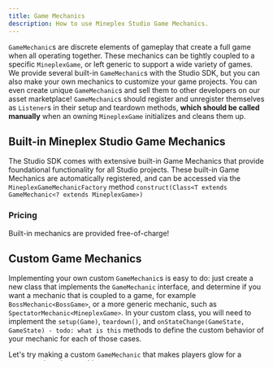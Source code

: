 ```yaml
---
title: Game Mechanics
description: How to use Mineplex Studio Game Mechanics.
---
```


<JavadocLink classpath="com.mineplex.studio.sdk.modules.game.mechanics.GameMechanic"/>

`GameMechanic`s are discrete elements of gameplay that create a full game when all operating together. These mechanics
can be tightly coupled to a specific `MineplexGame`, or left generic to support a wide variety of games. We provide
several built-in `GameMechanic`s with the Studio SDK, but you can also make your own mechanics to customize your game
projects. You can even create unique `GameMechanic`s and sell them to other developers on our asset
marketplace! `GameMechanic`s should register and unregister themselves as `Listener`s in their setup and teardown
methods, **which should be called manually** when an owning `MineplexGame` initializes and cleans them up.

## Built-in Mineplex Studio Game Mechanics
The Studio SDK comes with extensive built-in Game Mechanics that provide foundational functionality for all Studio
projects. These built-in Game Mechanics are automatically registered, and can be accessed via
the `MineplexGameMechanicFactory` method `construct(Class<T extends GameMechanic<? extends MineplexGame>)`

### Pricing

Built-in mechanics are provided free-of-charge!

## Custom Game Mechanics

Implementing your own custom `GameMechanic`s is easy to do: just create a new class that implements the `GameMechanic`
interface, and determine if you want a mechanic that is coupled to a game, for example `BossMechanic<BossGame>`, or a
more generic mechanic, such as `SpectatorMechanic<MineplexGame>`. In your custom class, you will need to implement
the `setup(Game)`, `teardown()`, and `onStateChange(GameState, GameState) - todo: what is this` methods to define the custom behavior of your
mechanic for each of those cases.

Let's try making a custom `GameMechanic` that makes players glow for a moment when they get hit.

 ```java
@AllArgsConstructor
public class DamageGlowMechanic implements GameMechanic<MineplexGame> {
    private final MineplexGame game;
    private final JavaPlugin myProjectPlugin;

    @Override
    public void setup(final MineplexGame game) {
        Bukkit.getPluginManager().registerEvents(this, myProjectPlugin);
    }

    @Override
    public void teardown() {
        HandlerList.unregisterAll(this);
    }

    @Override
    public void onStateChange(final GameState fromState, final GameState toState) {
        // Nothing needs to be cleaned up on state change
    }

    // On damage, make players glow
    @EventHandler(priority = EventPriority.MONITOR, ignoreCancelled = true)
    public void onDamage(final EntityDamageEvent event) {
        if (event.getEntity() instanceof Player player) {
            // If the game is ongoing
            if (game.getGameState() == GameState.STARTED) {
                // If the player taking damage is in the game
                if (game.getPlayers().contains(player)) {
                    // Make them glow for a bit
                    player.addPotionEffect(new PotionEffect(PotionEffectType.GLOWING,
                            // 5 seconds * 20 ticks per second
                            5 * 20,
                            // No need for a higher level of glowing
                            0,
                            // Not an ambient effect
                            false,
                            // No need for particles
                            false,
                            // No need for the potion effect icon
                            false));
                }
            }
        }
    }
}
 ```

## Game Mechanic Factory

A `GameMechanicFactory` provides for the dynamic construction of instances of a specific `GameMechanic`.
To function, the factory needs to be registered in the `MineplexGameMechanicFactory`
using the `<M extends GameMechanic<?>> register(Class<M> gameMechanic, Supplier<M> mechanicSupplier)` method.
Once the factory has been registered, you can use the `MineplexGameMechanicFactory`
to construct instances of the `GameMechanic` using the `construct(Class<M extends GameMechanic<?>>)` method.
All built-in `GameMechanic`s that we provide have their factories pre-registered in the `MineplexGameMechanicFactory`,
so all you have to do is construct an instance when you want to use them.
You do not need to create a `GameMechanicFactory` for your own custom `GameMechanic`s, but you can if you'd like to.
You will need
to implement your own `GameMechanicFactory` if you plan to sell source-unavailable `GameMechanic`s to other developers
on our asset marketplace.

### Example

Let's register and construct the mechanic we just implemented above:

```java

public class ExampleGame implements MineplexGame {
    private final MineplexGameMechanicFactory gameMechanicFactory =
            MineplexModuleManager.getRegisteredModule(MineplexGameMechanicFactory.class);

    private DamageGlowMechanic damageGlowMechanic;

    @Override
    public void setup() {
        // Register mechanic supplier to be used for construction
        this.gameMechanicFactory.register(DamageGlowMechanic.class, DamageGlowMechanic::new);

        // Construct new instance of mechanic using registered supplier
        this.damageGlowMechanic = this.gameMechanicFactory.construct(DamageGlowMechanic.class);

        // Set up freshly created instance!
        this.damageGlowMechanic.setup(this);
    }

    @Override
    public void teardown() {
        // Don't forget to free any resources this mechanic might've allocated
        this.damageGlowMechanic.teardown();
    }

    ...
}

```

## Example

Let's say we want to use the [`Ability`](/docs/sdk/features/game/mechanics/ability) mechanic in our project. As a very first step, we need to get
a new instance of it.

```java
public class ExampleGame implements MineplexGame {
    private final MineplexGameMechanicFactory gameMechanicFactory =
            MineplexModuleManager.getRegisteredModule(MineplexGameMechanicFactory.class);

    private AbilityMechanic abilityMechanic;
    
    @Override
    public void setup() {
        this.abilityMechanic = this.gameMechanicFactory.construct(AbilityMechanic.class);
        this.abilityMechanic.setup(this);
        
        // TODO: Register your own abilities here
    }

    @Override
    public void teardown() {
        this.abilityMechanic.teardown();
    }
}
```
